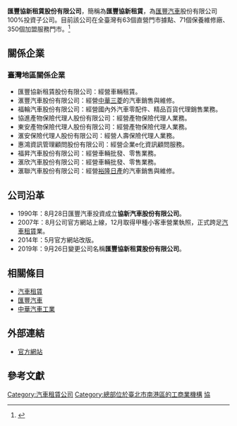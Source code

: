 {{advert|time=2015-08-28T02:46:21+00:00}}
{{Infobox Company 
| company_name = 匯豐協新租賃股份有限公司
| company_name_en = Hsieh-Shin Motors Co., Ltd.
| company_logo = [[File:協新租車股份有限公司.png|180px]]
| market_information =
| foundation = 1990年8月28日<ref>據查詢經濟部公司資料庫，此為該公司設立日期，但取得甲種小客車營業執照則為2007年12月。</ref>
| location = {{TW}}[[臺北市|臺北市]][[南港區|南港區]][[成功路#臺北市|成功路]]一段36巷20號6樓
| zip_code = 11570
| telephone_no = 0800-030-085 
| chairman = 蔡奇峯
| industry = 汽車租賃業
| products = [[汽車租賃|汽車租賃]]
| capital = [[新臺幣|新臺幣]]847,000,000元
| parent = 匯豐集團
| subsid = 
| homepage = http://www.i04.com.tw/
| footnotes = 
}}
'''匯豐協新租賃股份有限公司'''，簡稱為'''匯豐協新租賃'''，為[[匯豐汽車|匯豐汽車]]股份有限公司100%投資子公司。目前該公司在全臺灣有63個直營門市據點、71個保養維修廠、350個加盟服務門市。<ref>{{Cite web |url=http://news.sina.com.tw/article/20140710/12866047.html |title=匯豐協新租賃自駕遊樂玩全台熱門活動 |accessdate=2015-09-08 |archive-date=2016-03-04 |archive-url=https://web.archive.org/web/20160304142559/http://news.sina.com.tw/article/20140710/12866047.html |dead-url=yes }}</ref>

== 關係企業 ==
=== 臺灣地區關係企業 ===
* 匯豐協新租賃股份有限公司：經營車輛租賃。
* 滙豐汽車股份有限公司：經營[[中華汽車工業|中華]][[三菱汽车|三菱]]的汽車銷售與維修。
* 福輪汽車股份有限公司：經營國內外汽車零配件、精品百貨代理銷售業務。
* 協進產物保險代理人股份有限公司：經營產物保險代理人業務。
* 東安產物保險代理人股份有限公司：經營產物保險代理人業務。
* 滙安保險代理人股份有限公司：經營人壽保險代理人業務。
* 惠鴻資訊管理顧問股份有限公司：經營企業e化資訊顧問服務。
* 福昇汽車股份有限公司：經營車輛批發、零售業務。
* 滙欣汽車股份有限公司：經營車輛批發、零售業務。
* 滙聯汽車股份有限公司：經營[[裕隆汽車|裕隆]][[日產汽車|日產]]的汽車銷售與維修。

== 公司沿革 ==
* 1990年：8月28日匯豐汽車投資成立'''協新汽車股份有限公司'''。
* 2007年：8月公司官方網站上線，12月取得甲種小客車營業執照，正式跨足[[汽車租賃|汽車租賃]]業。
* 2014年：5月官方網站改版。
* 2019年：9月26日變更公司名稱'''匯豐協新租賃股份有限公司'''。

== 相關條目 ==
* [[汽車租賃|汽車租賃]]
* [[匯豐汽車|匯豐汽車]]
* [[中華汽車工業|中華汽車工業]]

== 外部連結 ==
* [http://www.i04.com.tw/ 官方網站]{{Wayback|url=http://www.i04.com.tw/ |date=20160419224626 }}

== 參考文獻 ==
{{Reflist}}

{{Vehicle rental brands}}

[[Category:汽車租賃公司|Category:汽車租賃公司]]
[[Category:總部位於臺北市南港區的工商業機構|Category:總部位於臺北市南港區的工商業機構]]
[[Category:1990年成立的公司|協]]